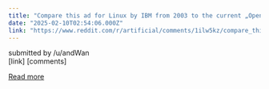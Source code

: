 ```yaml
---
title: "Compare this ad for Linux by IBM from 2003 to the current „Open“AI superbowl ad. If AI is to exist it has to be free!"
date: "2025-02-10T02:54:06.000Z"
link: "https://www.reddit.com/r/artificial/comments/1ilw5kz/compare_this_ad_for_linux_by_ibm_from_2003_to_the/"
---
```


submitted by    /u/andWan  
 [link]   [comments]

[Read more](https://www.reddit.com/r/artificial/comments/1ilw5kz/compare_this_ad_for_linux_by_ibm_from_2003_to_the/)
